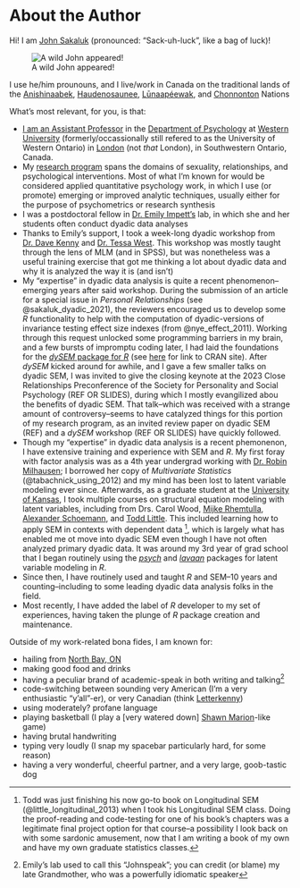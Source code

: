 # About the Author {.unnumbered}

Hi! I am [John Sakaluk](https://scholar.google.com/citations?user=a6zi3mRHKK0C&hl=en) (pronounced: "Sack-uh-luck", like a bag of luck)! 

![A wild John appeared!](./img/john.jpg){fig-align="right"}


I use he/him prounouns, and I live/work in Canada on the traditional lands of the [Anishinaabek](https://en.wikipedia.org/wiki/Anishinaabe), [Haudenosaunee](https://en.wikipedia.org/wiki/Iroquois#Names), [Lūnaapéewak](https://delawarenation.on.ca/), and [Chonnonton](https://en.wikipedia.org/wiki/Neutral_Confederacy) Nations

What's most relevant, for you, is that:

- [I am an Assistant Professor](https://www.psychology.uwo.ca/people/faculty/Sakaluk.html) in the [Department of Psychology](https://psychology.uwo.ca/) at [Western University](https://uwo.ca/) (formerly/occassionally still refered to as the University of Western Ontario) in [London](https://en.wikipedia.org/wiki/London,_Ontario) (not *that* London), in Southwestern Ontario, Canada. 
- My [research program](https://scholar.google.com/citations?user=a6zi3mRHKK0C&hl=en) spans the domains of sexuality, relationships, and psychological interventions. Most of what I'm known for would be considered applied quantitative psychology work, in which I use (or promote) emerging or improved analytic techniques, usually either for the purpose of psychometrics or research synthesis
- I was a postdoctoral fellow in [Dr. Emily Impett's](https://www.utm.utoronto.ca/psychology/people/emily-impett) lab, in which she and her students often conduct dyadic data analyses
- Thanks to Emily's support, I took a week-long dyadic workshop from [Dr. Dave Kenny](https://psychology.uconn.edu/person/david-a-kenny/) and [Dr. Tessa West](https://as.nyu.edu/faculty/tessa-west.html). This workshop was mostly taught through the lens of MLM (and in SPSS), but was nonetheless was a useful training exercise that got me thinking a lot about dyadic data and why it is analyzed the way it is (and isn't)
- My "expertise" in dyadic data analysis is quite a recent phenomenon--emerging years after said workshop. During the submission of an article for a special issue in *Personal Relationships* (see @sakaluk_dyadic_2021), the reviewers encouraged us to develop some *R* functionality to help with the computation of dyadic-versions of invariance testing effect size indexes (from @nye_effect_2011). Working through this request unlocked some programming barriers in my brain, and a few bursts of impromptu coding later, I had laid the foundations for the [*dySEM* package for *R*](https://jsakaluk.github.io/dySEM/) (see [here](https://cran.r-project.org/web/packages/dySEM/index.html) for link to CRAN site). After *dySEM* kicked around for awhile, and I gave a few smaller talks on dyadic SEM, I was invited to give the closing keynote at the 2023 Close Relationships Preconference of the Society for Personality and Social Psychology (REF OR SLIDES), during which I mostly evangilized abou the benefits of dyadic SEM. That talk--which was received with a strange amount of controversy--seems to have catalyzed things for this portion of my research program, as an invited review paper on dyadic SEM (REF) and a *dySEM* workshop (REF OR SLIDES) have quickly followed. 
- Though my "expertise" in dyadic data analysis is a recent phemonenon, I have extensive training and experience with SEM and *R*. My first foray with factor analysis was as a 4th year undergrad working with [Dr. Robin Milhausen](https://family.uoguelph.ca/people/robin-milhausen); I borrowed her copy of *Multivariate Statistics* (@tabachnick_using_2012) and my mind has been lost to latent variable modeling ever since. Afterwards, as a graduate student at the [University of Kansas](https://ku.edu/), I took multiple courses on structural equation modeling with latent variables, including from Drs. Carol Wood, [Mijke Rhemtulla](https://psychology.ucdavis.edu/people/mijke-rhemtulla), [Alexander Schoemann](https://psychology.ecu.edu/people/schoemann/), and [Todd Little](https://www.depts.ttu.edu/education/our-people/Faculty/todd_little.php). This included learning how to apply SEM in contexts with dependent data ^[Todd was just finishing his now go-to book on Longitudinal SEM (@little_longitudinal_2013) when I took his Longitudinal SEM class. Doing the proof-reading and code-testing for one of his book's chapters was a legitimate final project option for that course--a possibility I look back on with some sardonic amusement, now that I am writing a book of my own and have my own graduate statistics classes.], which is largely what has enabled me ot move into dyadic SEM even though I have not often analyzed primary dyadic data. It was around my 3rd year of grad school that I began routinely using the [*psych*](https://cran.r-project.org/web/packages/psych/index.html) and [*lavaan*](https://cran.r-project.org/web/packages/lavaan/index.html) packages for latent variable modeling in *R*.
- Since then, I have routinely used and taught *R* and SEM--10 years and counting--including to some leading dyadic data analysis folks in the field. 
- Most recently, I have added the label of *R* developer to my set of experiences, having taken the plunge of *R* package creation and maintenance.

Outside of my work-related bona fides, I am known for:

- hailing from [North Bay, ON](https://en.wikipedia.org/wiki/North_Bay,_Ontario)
- making good food and drinks
- having a peculiar brand of academic-speak in both writing and talking^[Emily's lab used to call this "Johnspeak"; you can credit (or blame) my late Grandmother, who was a powerfully idiomatic speaker]
- code-switching between sounding very American (I'm a very enthusiastic "y'all"-er), or very Canadian (think [Letterkenny](https://en.wikipedia.org/wiki/Letterkenny_(TV_series)))
- using moderately? profane language
- playing basketball (I play a [very watered down] [Shawn Marion](https://en.wikipedia.org/wiki/Shawn_Marion)-like game)
- having brutal handwriting
- typing very loudly (I snap my spacebar particularly hard, for some reason)
- having a very wonderful, cheerful partner, and a very large, goob-tastic dog


